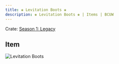 ```yaml
---
title: ❀ Levitation Boots ❀
description: ❀ Levitation Boots ❀ | Items | BCUW
---
```


Crate: [Season 1: Legacy](/crates/season/s1/)

## Item
![Levitation Boots](https://cdn.bcuw.xyz/2D/legacy/levitation_boots.png)